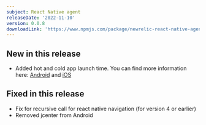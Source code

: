 ```yaml
---
subject: React Native agent
releaseDate: '2022-11-10'
version: 0.0.8
downloadLink: 'https://www.npmjs.com/package/newrelic-react-native-agent/v/0.0.8'
---
```


## New in this release

* Added hot and cold app launch time. You can find more information here: [Android](https://docs.newrelic.com/docs/mobile-monitoring/new-relic-mobile-android/install-configure/configure-app-launch-time-android-apps) and [iOS](https://docs.newrelic.com/docs/mobile-monitoring/new-relic-mobile-ios/configuration/app-launch-times-ios-apps)


## Fixed in this release

* Fix for recursive call for react native navigation (for version 4 or earlier)
* Removed jcenter from Android
